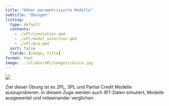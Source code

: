```yaml
---
title: "Höher parametrisierte Modelle"
subtitle: "Übungen"
listing: 
  type: default
  contents: 
    - ./xPl/simulation.qmd
    - ./xPl/model_selection.qmd
    - ./xPl/pcm.qmd
  sort: false
  fields: [image, title]
format: html
image: ../slides/xPL/images/choice.jpg
---
```


![](../slides/xPL/images/choice.jpg)

Ziel dieser Übung ist es 2PL, 3PL und Partial Credit Modelle auszuprobieren. In diesem Zuge werden auch IRT-Daten simuliert, Modelle ausgewertet und miteeinander verglichen.
